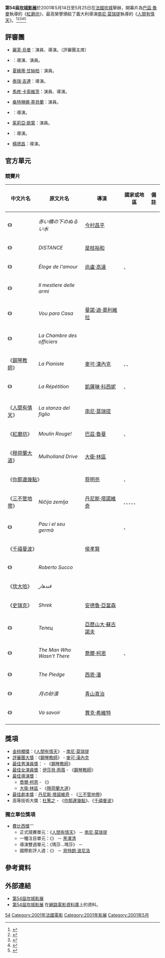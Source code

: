 {{Infobox Film Festival
| name = 第54屆坎城影展
| image          = 
| caption        = 
| opening        = 《[[情陷紅磨坊|紅磨坊]]》
| closing        = 
| location = {{FRA}}，[[坎城|坎城]]，[[節慶宮|節慶宮]]
| founded        = 1946年
| awards         = 
| host           = [[夏綠蒂·蘭普林|夏綠蒂·蘭普琳]]
| number         = 
| date           = 2001年5月14日－5月25日
| website        = {{URL|festival-cannes.com/cn.html}}
}}

'''第54屆[[坎城影展|坎城影展]]'''於2001年5月14日至5月25日在[[法國|法國]][[坎城|坎城]]舉辦，開幕片為[[巴茲·雷曼|巴茲·魯曼]]執導的《[[情陷紅磨坊|紅磨坊]]》，最高榮譽頒給了義大利導演[[南尼·莫莱蒂|南尼·莫瑞提]]執導的《[[人間有情天|人間有情天]]》。<ref>{{cite web|url=http://www.indiewire.com/article/2001_cannes_film_festival_competition_lineup|title=2001 Cannes Film Festival Competition Lineup|accessdate=11 December 2013|work=Deadline|archive-date=2016-03-04|archive-url=https://web.archive.org/web/20160304051212/http://www.indiewire.com/article/2001_cannes_film_festival_competition_lineup|dead-url=no}}</ref><ref>{{cite web|url=http://www.indiewire.com/article/2001_cannes_film_festival_un_certain_regard_lineup|title=2001 Cannes Film Festival Un Certain Regard Lineup|accessdate=11 December 2013|work=Deadline|archive-date=2016-03-04|archive-url=https://web.archive.org/web/20160304002846/http://www.indiewire.com/article/2001_cannes_film_festival_un_certain_regard_lineup|dead-url=no}}</ref><ref>{{cite web|url=http://www.theguardian.com/film/2001/mar/21/cannes2001.cannesfilmfestival|title=Moulin Rouge confirmed as Cannes opener|accessdate=11 December 2013|work=Deadline|archive-date=2016-03-04|archive-url=https://web.archive.org/web/20160304100440/http://www.theguardian.com/film/2001/mar/21/cannes2001.cannesfilmfestival|dead-url=no}}</ref><ref>{{cite web|url=http://www.urbancinefile.com.au/home/view.asp?a=4837&s=Features|title=CANNES 2001 - THE FESTIVAL FILMS|accessdate=11 December 2013|work=Deadline|archive-date=2013-09-07|archive-url=https://web.archive.org/web/20130907190659/http://urbancinefile.com.au/home/view.asp?a=4837&s=Features|dead-url=no}}</ref><ref>{{cite web|url=http://www.indiewire.com/article/cannes_2001_more_cannes_deals_newport_lineup_method_fest_plans_and_the_cast|title=CANNES 2001: More Cannes Deals; Newport Lineup; Method Fest Plans; and the Castro Renovation|accessdate=11 December 2013|work=Deadline|archive-date=2013-12-13|archive-url=https://web.archive.org/web/20131213233712/http://www.indiewire.com/article/cannes_2001_more_cannes_deals_newport_lineup_method_fest_plans_and_the_cast|dead-url=no}}</ref>

== 評審團 ==
*{{flagicon|Norway}}[[麗芙·烏曼|麗芙·烏曼]]：演員、導演。（評審團主席）
*{{flagicon|Italy}}{{link-it|米莫·卡羅普萊斯帝|Mimmo Calopresti}}：導演、演員。
*{{flagicon|France}}[[夏洛特·甘斯柏格|夏綠蒂·甘絲柏]]：演員。
*{{flagicon|USA}}[[特里·吉列姆|泰瑞·吉連]]：導演。
*{{flagicon|France}}[[馬修·卡索維茨|馬修·卡索維茨]]：演員、導演。
*{{flagicon|France}}[[桑特琳娜·基貝蘭|桑特琳娜·基貝蘭]]：演員。
*{{flagicon|France}}{{link-fr|菲利浦·拉頗|Philippe Labro}}：導演。
*{{flagicon|UK}}[[茱莉亞·歐蒙|茱莉亞·歐蒙]]：演員。
*{{flagicon|Tunisia}}{{link-en|穆菲德·特拉特利|Moufida Tlatli}}：導演。
*{{flagicon|Taiwan}}[[楊德昌|楊德昌]]：導演。

== 官方單元 ==
=== 競賽片 ===
{| class="sortable wikitable" width="85%" cellpadding="5"
|-
!width="20%"| 中文片名
!width="30%"| 原文片名
!width="25%"| 導演
!width="17%"| 國家或地區
!width="8%"| 備註
|-
| 《{{link-ja|赤橋下的暖流|赤い橋の下のぬるい水}}》 || ''赤い橋の下のぬるい水'' || [[今村昌平|今村昌平]] || {{JPN}} ||
|-
|  《{{tsl|ja|DISTANCE (映画)|這麼…遠，那麼近}}》|| ''DISTANCE'' || [[是枝裕和|是枝裕和]] || {{JPN}} ||
|-
|  《{{fr-link|歌頌愛情|Éloge de l'amour}}》 || ''Éloge de l'amour'' || [[尚盧·高達|尚盧·高達]] || {{FRA}}、{{SUI}} ||
|-
|  《{{it-link|職業武器|Il mestiere delle armi}}》 || ''Il mestiere delle armi'' || {{link-it|艾曼諾·奧米|Ermanno Olmi}} || {{ITA}} ||
|-
|  《{{pt-link|我要回家|Vou para Casa}}》 || ''Vou para Casa'' || [[曼諾·迪·奧利維拉|曼諾·迪·奧利維拉]] || {{POR}} ||
|-
|  《{{link-fr|軍官的房間|La Chambre des officiers}}》|| ''La Chambre des officiers'' || {{link-fr|法蘭索瓦·杜貝宏|François Dupeyron}} || {{FRA}} ||
|-
| 《[[鋼琴教師_(電影)|鋼琴教師]]》  || ''La Pianiste'' || [[迈克尔·哈内克|麥可·漢內克]] || {{FRA}}、{{AUT}}、{{GER}} ||
|-
| 《{{link-fr|未了情未了|La Répétition (film, 2001)}}》 || ''La Répétition'' || [[凱薩琳·科西妮|凱薩琳·科西妮]] || {{FRA}}、{{CAN}} || 
|-
|--style="background:#FFDEAD;"
| 《[[人間有情天|人間有情天]]》 || ''La stanza del figlio'' || [[南尼·莫莱蒂|南尼·莫瑞提]] || {{ITA}} ||
|-
|  《[[情陷紅磨坊|紅磨坊]]》|| ''Moulin Rouge!'' || [[巴茲·雷曼|巴茲·魯曼]] || {{AUS}}、{{USA}} ||
|-
| 《[[穆赫兰大道_(电影)|穆荷蘭大道]]》 || ''Mulholland Drive'' || [[大卫·林奇|大衛·林區]] || {{USA}} || 
|-
|colspan=2 | 《[[你那邊幾點|你那邊幾點]]》 || [[蔡明亮|蔡明亮]] || {{TWN}}、{{FRA}} ||
|-
| 《[[三不管地帶_(電影)|三不管地帶]]》 || ''Ničija zemlja'' || [[丹尼斯·塔諾維奇|丹尼斯·塔諾維奇]] || {{BIH}}、{{FRA}}、{{SLO}}、{{ITA}}、{{UK}}、{{BEL}} ||
|-
| 《{{link-en|包和他的兄弟|Pau and His Brother}}》 || ''Pau i el seu germà'' || {{link-es|馬克·瑞查|Marc Recha}} || {{ESP}}、{{FRA}} ||
|-
|colspan=2 | 《[[千禧曼波|千禧曼波]]》 || [[侯孝賢|侯孝賢]] || {{TWN}} ||
|-
| 《{{link-fr|羅貝托·蘇科|Roberto Succo (film)}}》 || ''Roberto Succo'' || {{link-fr|塞德里克·卡恩|Cédric Kahn}} || {{FRA}} ||
|-
|《[[坎大哈|坎大哈]]》  || ''قندهار'' || {{link-en|穆森·馬克馬巴夫|Mohsen Makhmalbaf}} || {{IRN}} ||
|-
| 《[[史瑞克|史瑞克]]》 || ''Shrek'' || [[安德魯·亞當森|安德魯·亞當森]] || {{USA}} ||
|-
|  《{{link-en|遺忘列寧|Taurus (film)}}》|| ''Телец'' || [[亚历山大·索科洛夫|亞歷山大·蘇古諾夫]] || {{RUS}} ||
|-
|  《{{link-en|缺席的男人|The Man Who Wasn't There (2001 film)}}》|| ''The Man Who Wasn't There'' || [[科恩兄弟|喬爾·柯恩]] || {{USA}}、{{UK}} ||
|-
|  《{{link-en|誓死追緝令|The Pledge (film)}}》|| ''The Pledge'' || [[西恩·潘|西恩·潘]] || {{USA}} ||
|-
|  《{{link-ja|沙漠中的月亮|月の砂漠 (映画)}}》|| ''月の砂漠'' || [[青山真治|青山真治]] || {{JPN}} ||
|-
|  《{{link-fr|六人行不行|Va savoir}}》|| ''Va savoir'' || [[賈克·希維特|賈克·希維特]] || {{FRA}} ||
|-
|}

== 獎項 ==
*[[金棕櫚獎|金棕櫚獎]]：《[[人間有情天|人間有情天]]》 - [[南尼·莫莱蒂|南尼·莫瑞提]]
*[[评审团大奖_(戛纳电影节)|評審團大獎]]：《[[鋼琴教師_(電影)|鋼琴教師]]》 - [[迈克尔·哈内克|麥可·漢內克]]
*[[最佳男演員獎_(坎城影展)|最佳男演員獎]]：{{link-fr|班諾馬·吉梅|Benoît Magimel}} - 《[[鋼琴教師_(電影)|鋼琴教師]]》
*[[最佳女演员奖_(戛纳电影节)|最佳女演員獎]]：[[伊莎貝·雨蓓|伊莎貝·雨蓓]] - 《[[鋼琴教師_(電影)|鋼琴教師]]》
*[[最佳導演獎_(坎城影展)|最佳導演獎]]：
**[[科恩兄弟|喬爾·柯恩]] - 《{{link-en|缺席的男人|The Man Who Wasn't There (2001 film)}}》
**[[大卫·林奇|大衛·林區]] - 《[[穆赫兰大道_(电影)|穆荷蘭大道]]》
*[[坎城影展最佳劇本獎|最佳劇本獎]]：[[丹尼斯·塔諾維奇|丹尼斯·塔諾維奇]] - 《[[三不管地帶_(電影)|三不管地帶]]》
*高等技術大獎：[[杜篤之|杜篤之]] - 《[[你那邊幾點|你那邊幾點]]》、《[[千禧曼波|千禧曼波]]》

=== 獨立單位獎項 === 
*[[坎城影展費比西國際影評人獎|費比西獎]]'''
**正式競賽單元：《[[人間有情天|人間有情天]]》 － [[南尼·莫莱蒂|南尼·莫瑞提]]
**一種注目單元：《{{link-en|降靈|Seance (film)}}》 － [[黑澤清|黑澤清]]
**導演雙週單元：《瑪莎…瑪莎》 － {{link-en|桑德琳・維塞|Sandrine Veysset}}
**國際影評人週：《{{link-en|色情大師|The Pornographer}}》 － [[貝特朗·波尼洛|貝特朗·波尼洛]]

==參考資料==
{{Reflist}}

== 外部連結 ==
*[http://www.festival-cannes.com/en/archives/2001/inCompetition.html 第54屆坎城影展] {{Wayback|url=http://www.festival-cannes.com/en/archives/2001/inCompetition.html |date=20160316141411 }}
*[http://www.imdb.com/Sections/Awards/Cannes_Film_Festival/2001 第54屆坎城影展] {{Wayback|url=http://www.imdb.com/Sections/Awards/Cannes_Film_Festival/2001 |date=20081228084057 }}在[[互联网电影数据库|網路電影資料庫]]上的資料。

{{康城電影節}}
{{DEFAULTSORT:Cannes Film Festival}}
[[Category:戛纳电影节|54]]
[[Category:2001年法國電影|Category:2001年法國電影]]
[[Category:2001年影展|Category:2001年影展]]
[[Category:2001年5月|Category:2001年5月]]